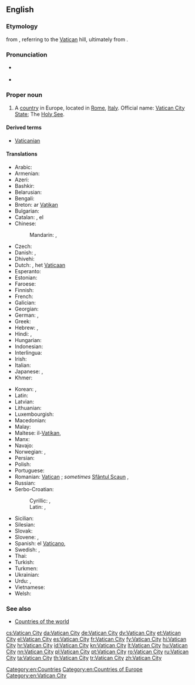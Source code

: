 ==English==
{{wikipedia}}

===Etymology===
{{etyl|it|en}} {{term|Città del Vaticano||Vatican City|lang=it}} from {{etyl|la|en}} {{term|Civitas Vaticana||Vatican City|lang=la}}, referring to the [[Vatican]] hill, ultimately from {{etyl|la|en}} {{term|vaticinari||to prophesy|lang=la}}.

===Pronunciation===
* {{a|UK|US}} {{IPA|/ˈvæ.tɪ.kən ˈsɪt.i/|lang=en}}
* {{audio|en-us-Vatican City.ogg|Audio (US)|lang=en}}

===Proper noun===
{{en-proper noun|head=[[Vatican]] [[city|City]]}}

# A [[country]] in Europe, located in [[Rome]], [[Italy]]. Official name: [[Vatican City State]]; The [[Holy See]].

====Derived terms====
* [[Vaticanian]] {{gloss|a person from Vatican City}}

====Translations====
{{trans-top|State of the Vatican City}}
* Arabic: {{t|ar|اَلْفَاتِيكَان|m|tr=al-fatikān}}
* Armenian: {{t|hy|Վատիկան}}
* Azeri: {{t+|az|Vatikan}}
* Bashkir: {{t|ba|Ватикан|sc=Cyrl}}
* Belarusian: {{t|be|Ватыкан|m|tr=Vatykán}}
* Bengali: {{t|bn|ভ্যাটিকান সিটি}}
* Breton: ar [[Vatikan]]
* Bulgarian: {{t+|bg|Ватикана|f|tr=Vatikána}}
* Catalan: {{t+|ca|Ciutat del Vaticà|f}}, el {{t+|ca|Vaticà|m}}
* Chinese:
*: Mandarin: {{t|cmn|梵蒂岡|sc=Hani}}, {{t+|cmn|梵蒂冈|m|tr=Fàndìgāng|sc=Hani}}
* Czech: {{t+|cs|Vatikán|m}}
* Danish: {{t|da|Vatikanstaten}}, {{t|da|Vatikanet}}
* Dhivehi: {{t+|dv|ވެޓިކަން ސިޓީ|sc=Thaa}}
* Dutch: {{t+|nl|Vaticaanstad|f}}, het [[Vaticaan]] {{g|n}}
* Esperanto: {{t|eo|Vatikano}}
* Estonian: {{t+|et|Vatikan}}
* Faroese: {{t|fo|Vatikanið|n}}
* Finnish: {{t+|fi|Vatikaani}}
* French: {{t+|fr|Vatican|m}}
* Galician: {{t|gl|O Vaticano|m}}
* Georgian: {{t|ka|ვატიკანი}}
* German: {{t+|de|Vatikanstadt|f}}, {{t+|de|Vatikan|m}}
* Greek: {{t+|el|Βατικανό|n}}
* Hebrew: {{t|he|קריית הוותיקן|tr=Qiryat ha-Vatikan}}, {{t|he|הוותיקן|tr=ha-Vatikan}}
* Hindi: {{t|hi|वेटिकन सिटी|tr=vēṭikan siṭī}}, {{t|hi|वेटिकन|tr=vēṭikan}}
* Hungarian: {{t+|hu|Vatikán}}
* Indonesian: {{t|id|Vatikan}}
* Interlingua: {{t|ia|Vaticano}}
* Irish: {{t|ga|Cathair na Vatacáine|f}}
* Italian: {{t|it|Stato della Città del Vaticano}}
* Japanese: {{t+|ja|バチカン|tr=Bachikan}}, {{t|ja|法王庁|tr=ほうおうちょう, Hōōchō}}
* Khmer: {{t|km|បុរីវ៉ាទីកង់|tr=borey vatikang|sc=Khmr}}
{{trans-mid}}
* Korean: {{t|ko|바티칸 시티|tr=Batikan siti|sc=Hang}}, {{t+|ko|바티칸|tr=Batikan|sc=Hang}}
* Latin: {{t|la|Civitas Vaticana|f}}
* Latvian: {{t+|lv|Vatikāns}}
* Lithuanian: {{t+|lt|Vatikanas}}
* Luxembourgish: {{t|lb|Vatikanstad}}
* Macedonian: {{t+|mk|Ватикан|m|tr=Vátikan}}
* Malay: {{t|ms|Kota Vatikan}}
* Maltese: il-[[Vatikan]], {{t|mt|Il-Belt tal-Vatikan}}
* Manx: {{t|gv|Ard-Valley yn Phaab|m}}
* Navajo: {{t|nv|Bádikin Sídii}}
* Norwegian: {{t+|no|Vatikanstaten}}, {{t|no|Vatikanet}}
* Persian: {{t+|fa|واتیکان|tr=vâtikân}}
* Polish: {{t+|pl|Watykan}}
* Portuguese: {{t+|pt|Vaticano}}
* Romanian: [[Vatican]] {{g|n}}; ''sometimes'' [[Sfântul Scaun]] {{g|n}}, {{t|ro|Statul Cetății Vaticanului|n}}
* Russian: {{t+|ru|Ватикан|m|tr=Vatikán}}
* Serbo-Croatian:
*: Cyrillic: {{t|sh|Ватикан|m|sc=Cyrl}}, {{t|sh|Света Столица|f|sc=Cyrl}}
*: Latin: {{t+|sh|Vatikan|m}}, {{t|sh|Sveta Stolica|f}}
* Sicilian: {{t|scn|Cità dû Vaticanu|f}}
* Silesian: {{t|szl|Watykůn|n}}
* Slovak: {{t|sk|Vatikán|m}}
* Slovene: {{t+|sl|Vatikan|m}}, {{t+|sl|Sveti sedež|m}}
* Spanish: el [[Vaticano]], {{t+|es|Ciudad del Vaticano}}
* Swedish: {{t+|sv|Vatikanstaten}}, {{t+|sv|Vatikanen}}
* Thai: {{t|th|วาติกัน|tr=waa-dtì-gan}}
* Turkish: {{t+|tr|Vatikan}}
* Turkmen: {{t|tk|Watikan}}
* Ukrainian: {{t+|uk|Ватикан|m|tr=Vatykán}}
* Urdu: {{t|ur|ویٹیکن سٹی|tr=vēṭikan siṭī}}, {{t|ur|ویٹیکن|tr=vēṭikan}}
* Vietnamese: {{t|vi|Thành Vatican}}
* Welsh: {{t|cy|Dinas y Fatican|f}}
{{trans-bottom}}

===See also===
* [[Appendix:Countries of the world|Countries of the world]]

[[Category:en:Countries]]
[[Category:en:Countries of Europe]]
[[Category:en:Vatican City]]

[[cs:Vatican City]]
[[da:Vatican City]]
[[de:Vatican City]]
[[dv:Vatican City]]
[[et:Vatican City]]
[[el:Vatican City]]
[[es:Vatican City]]
[[fr:Vatican City]]
[[fy:Vatican City]]
[[hi:Vatican City]]
[[hr:Vatican City]]
[[id:Vatican City]]
[[kn:Vatican City]]
[[lt:Vatican City]]
[[hu:Vatican City]]
[[nn:Vatican City]]
[[pl:Vatican City]]
[[pt:Vatican City]]
[[ro:Vatican City]]
[[ru:Vatican City]]
[[ta:Vatican City]]
[[th:Vatican City]]
[[tr:Vatican City]]
[[zh:Vatican City]]